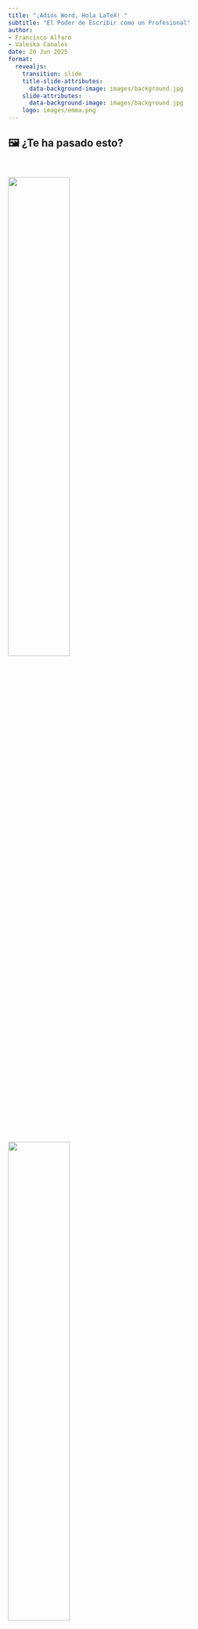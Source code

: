 ```yaml
---
title: "¡Adiós Word, Hola LaTeX! "
subtitle: "El Poder de Escribir como un Profesional"
author: 
- Francisco Alfaro
- Valeska Canales
date: 20 Jun 2025
format: 
  revealjs:
    transition: slide
    title-slide-attributes: 
      data-background-image: images/background.jpg
    slide-attributes:
      data-background-image: images/background.jpg
    logo: images/emma.png
---
```


## 🖼️ ¿Te ha pasado esto? {background-image="images/background.jpg" background-opacity="0.25"}

::: r-stack
<br>

![](images/demo1.jpeg){.fragment .fade-in-then-out fig-align="center" width="50%"}

![](images/demo2.jpeg){.fragment .fade-in-then-out fig-align="center" width="50%"}

![](images/demo3.jpeg){.fragment fig-align="center" width="50%"}
:::


---

##  {background-image="images/background_slides3.png" background-opacity="0.3"}

::: {style="display: flex; justify-content: center; align-items: center; height: 60vh; flex-direction: column; text-align: center;"}
[LaTeX]{style="font-size: 1em"}

[¿ Qué es LaTeX? ]{style="font-size: 1.5em"}
:::

---

## ¿Qué es LaTeX? {background-image="images/background.jpg" background-opacity="0.25"}

::: columns
::: {.column width="40%"}
::: {style="text-align: center;"}
<img src="images/latex.png" alt="Escribir Informe" style="width: 100%; border-radius: 10px;"/>
:::
:::

::: {.column .incremental width="60%"}
<br>

- **¿Qué es LaTeX?**  
  - Sistema para crear documentos académicos y científicos con formato profesional.  

- **¿Por qué usarlo?**  
  - Automatiza referencias y ecuaciones.  
  - Ofrece mayor control sobre formato y estructura.
:::
:::


---

## Ejemplos de LaTeX {background-image="images/background.jpg" background-opacity="0.25"}

<br> <br>

::: r-stack

![](images/latex1.svg){.fragment .fade-in-then-out fig-align="center" style="width: 100%;" height="auto"}

![](images/latex2.svg){.fragment .fade-in-then-out fig-align="center" style="width: 100%;"}

![](images/latex3.svg){.fragment fig-align="center" style="width: 100%;"}
:::


---

## Word vs LaTeX {background-image="images/background.jpg" background-opacity="0.25"}

::: r-stack


![](images/latexword2.jpg){.fragment fig-align="center" width="75%"}
:::


---

## ¿Cómo empezar? {background-image="images/background.jpg" background-opacity="0.25"}

::: columns
::: {.column width="40%"}
::: {style="text-align: center;"}
<img src="images/tex.png" alt="Overleaf" style="width: 90%; border-radius: 10px;"/>
:::
:::

::: {.column .incremental width="60%"}
<br>

- **Editor recomendado:**  
  - Overleaf (en línea, sin instalación)  

- **Instalaciones locales:**  
  - TeXLive, MiKTeX, MacTeX  

- **Editores útiles:**  
  - TeXstudio, VSCode + LaTeX Workshop

:::
:::

---

## 📝 Overleaf: LaTeX Online   {background-image="images/background.jpg" background-opacity="0.25"}

::: columns  
::: {.column width="40%"}  
::: {style="text-align: center;"}  
<img src="images/overleaf.png" alt="Overleaf Logo" style="width: 80%; border-radius: 10px;"/>  
:::  
:::  

::: {.column .incremental width="60%"}  
<br>  

- **¿Qué es?**  
  - Plataforma en línea para escribir y compilar documentos en LaTeX sin instalación.  

- **¿Por qué usarlo?**  
  - Edición colaborativa en tiempo real.  
  - Integración con GitHub y la nube.  
  - Compilación y previsualización instantánea.  
:::  
:::

---

##  {background-image="images/background_slides3.png" background-opacity="0.3"}

::: {style="display: flex; justify-content: center; align-items: center; height: 60vh; flex-direction: column; text-align: center;"}
[LaTeX]{style="font-size: 1em"}

[Manos a la Obra]{style="font-size: 1.5em"}
:::


---

## 📝 Ejemplo 1: Conceptos Básicos {background-image="images/background.jpg" background-opacity="0.25"}

::: panel-tabset

## Teoría

Todo documento LaTeX comienza con la declaración de clase (`\documentclass`) y el uso de paquetes necesarios. Luego se definen el título, autor, fecha y el contenido del documento dentro del entorno `\begin{document}` ... `\end{document}`.

## Código

```latex
\documentclass{article}
\usepackage{amsmath}

\begin{document}
\title{Ejemplo de Documento en \LaTeX}
\author{Francisco Alfaro, Valeska Canales}
\date{\today}
\maketitle

\section{Ecuaciones en \LaTeX}
Ejemplo de una ecuación matemática:

\begin{equation}
E = mc^2
\end{equation}

\end{document}
```

## Salida

::: {style="text-align: center;"}
<img src="images/example1.png" alt="Escribir Informe" width="70%" />
:::

:::


---


## 📚 Ejemplo 2: Tablas Bonitas

::: panel-tabset

## Teoría

LaTeX permite crear tablas con gran precisión, controlando alineación, bordes, estilos y hasta fórmulas dentro de las celdas con paquetes como `booktabs` o `array`.

## Código

```latex
\documentclass{article}
\usepackage{booktabs}

\begin{document}
\section{Tabla con Estilo}

\begin{tabular}{lcr}
\toprule
Nombre & Edad & Ciudad \\
\midrule
Ana & 23 & Valparaíso \\
Luis & 31 & Santiago \\
Valeska & 28 & Concepción \\
\bottomrule
\end{tabular}

\end{document}
```

## Salida

::: {style="text-align: center;"}
<img src="images/example2.png" alt="Escribir Informe" width="50%" />
:::

:::

---

## 🎨 Ejemplo 3: Colores y Texto 

::: panel-tabset

## Teoría

Con el paquete `xcolor`, puedes usar colores en textos, resaltar conceptos o crear estilos visuales atractivos para presentaciones o informes.

## Código

```latex
\documentclass{article}
\usepackage{xcolor}

\begin{document}

\section*{Texto con Colores}

El texto puede ser \textcolor{blue}{azul}, \textcolor{red}{rojo}, o \textbf{\textcolor{orange}{resaltado}}.

También se pueden definir colores personalizados:
\textcolor[rgb]{0.1,0.6,0.1}{Verde especial.}

\end{document}
```

## Salida

::: {style="text-align: center;"}
<img src="images/example3.png" alt="Escribir Informe" width="60%" />
:::

:::

---

## 🧠 Ejemplo 4: Lógica Matemática

::: panel-tabset

## Teoría

LaTeX es ideal para escribir fórmulas matemáticas complejas, especialmente en lógica, álgebra o teoría de conjuntos, gracias a `amsmath`.

## Código

```latex
\documentclass{article}
\usepackage{amsmath}

\begin{document}

\section*{Lógica Proposicional}

Sea $P \Rightarrow Q$ la implicación. Podemos expresar su tabla de verdad como:

\[
\begin{array}{c|c|c}
P & Q & P \Rightarrow Q \\
\hline
V & V & V \\
V & F & F \\
F & V & V \\
F & F & V \\
\end{array}
\]

\end{document}
```

## Salida

::: {style="text-align: center;"}
<img src="images/example4.png" alt="Escribir Informe" width="70%"/>
:::

:::

---

## 📄 Ejemplo 5: Listas Personalizadas

::: panel-tabset

## Teoría

Las listas ordenadas y no ordenadas se personalizan fácilmente con `enumitem`, permitiendo cambiar símbolos, márgenes, o incluso mezclar listas anidadas.

## Código

```latex
\documentclass{article}
\usepackage{enumitem}

\begin{document}

\section*{Lista con símbolo personalizado}

\begin{itemize}[label=\textbullet] % También puedes usar: \textendash, \textasteriskcentered, etc.
  \item Primera tarea completada
  \item Segunda tarea pendiente
  \item Tercera tarea en progreso
\end{itemize}

\end{document}
```

## Salida

::: {style="text-align: center;"}
<img src="images/example5.png" alt="Escribir Informe" width="60%" />
:::

:::

---





##  {background-image="images/background_slides3.png" background-opacity="0.3"}

::: {style="display: flex; justify-content: center; align-items: center; height: 60vh; flex-direction: column; text-align: center;"}
[LaTeX]{style="font-size: 1em"}

[¿Qué más se puede hacer con LaTeX?]{style="font-size: 1.5em"}
:::


---

## ¿Qué más se puede hacer con LaTeX? {background-image="images/background.jpg" background-opacity="0.25"}

::: columns
::: {.column width="40%"}
::: {style="text-align: center;"}
<img src="images/latex.png" alt="Escribir Informe" style="width: 100%; border-radius: 10px;"/>
:::
:::

::: {.column .incremental width="60%"}
<br>

- **Mucho más que informes:**
  - Presentaciones profesionales (`beamer`)
  - Carteles científicos (`beamerposter`)
  - Currículums vitae (`moderncv`, `awesome-cv`)
  - Tesis, libros, cartas y exámenes
  - Diagramas con `TikZ`
  - Certificados y pósters personalizados
:::
:::

---

## ¿Qué más se puede hacer con LaTeX? {background-image="images/background.jpg" background-opacity="0.25"}

::: {.r-stack style="margin-top: 20px;"}

![](images/img011.png){.fragment .fade-in-then-out fig-align="center" width="90%"}

![](images/img02.png){.fragment .fade-in-then-out fig-align="center" width="40%"}

![](images/img03.png){.fragment fig-align="center" width="60%"}

:::



---

## 🎤 Ejemplo 6: Presentación con Beamer

::: panel-tabset

## Teoría

El paquete `beamer` permite crear presentaciones elegantes y profesionales en PDF. Puedes agregar títulos, viñetas, ecuaciones, imágenes, animaciones paso a paso, y más.

## Código

```latex
\documentclass{beamer}
\usetheme{Madrid}
\usepackage{amsmath}

\title{Introducción a \LaTeX}
\author{Francisco Alfaro}
\date{\today}

\begin{document}

\frame{\titlepage}

\begin{frame}{Ecuación Clásica}
\begin{itemize}
  \item Física y matemáticas se ven mejor en LaTeX.
  \item Por ejemplo:
\end{itemize}

\[
E = mc^2
\]

\end{frame}

\end{document}
```

## Salida

::: {style="text-align: center;"}
<img src="images/example6.png" alt="Escribir Informe" width="60%" />
:::


:::

---

## 👔 Ejemplo 7: Currículum con ModernCV

::: panel-tabset

## Teoría

Con `moderncv`, puedes generar currículums elegantes y completamente personalizables, controlando estilos, secciones, colores y tipografías.

## Código

```latex
\documentclass[11pt,a4paper]{moderncv}
\moderncvstyle{classic}
\moderncvcolor{blue}

\name{Francisco}{Alfaro}
\title{Data Scientist}
\email{francisco@example.com}
\phone[mobile]{+56~9~1234~5678}

\begin{document}

\makecvtitle

\section{Educación}
\cventry{2016--2018}{Magíster en Ciencia de Datos}{Universidad Técnica Federico Santa María}{Chile}{}{}

\section{Experiencia}
\cventry{2020--2024}{Head of Advanced Analytics}{Grupo Security}{Chile}{}{
  \begin{itemize}
    \item Lideré proyectos de ciencia de datos para distintas empresas del grupo.
    \item Automatización de pipelines y generación de modelos predictivos.
  \end{itemize}
}

\end{document}
```

## Salida

::: {style="text-align: center;"}
<img src="images/example7.png" alt="Escribir Informe" width="60%" />
:::


:::








---

## 🖼️ Ejemplo 8: Póster con `tikzposter` 

::: panel-tabset

## Teoría

`tikzposter` es una clase moderna para hacer pósteres científicos. Usa `TikZ` para controlar el diseño visual.

## Código

```latex
\documentclass[a0paper,landscape,blockverticalspace=5mm]{tikzposter}

\title{Título del Póster}
\author{Francisco Alfaro, Valeska Canales}
\institute{Universidad Técnica Federico Santa María}

\usetheme{Default}
\usecolorstyle{Germany}

\begin{document}

\maketitle

\block{Introducción}{
LaTeX es un sistema ideal para preparar pósteres científicos. Su control tipográfico permite generar documentos de alta calidad.
}

\block{Objetivos}{
\begin{itemize}
  \item Aprender a usar LaTeX para crear pósteres.
  \item Personalizar colores, bloques y disposición.
  \item Combinar texto, imágenes y ecuaciones.
\end{itemize}
}

\block{Ejemplo de ecuación}{
\[
E = mc^2
\]
}

\block{Conclusiones}{
\begin{itemize}
  \item Fácil de compilar en Overleaf.
  \item Permite diseños elegantes y profesionales.
\end{itemize}
}

\end{document}
```

## Salida

::: {style="text-align: center;"}
<img src="images/example8.png" alt="Escribir Informe" width="70%" />
:::


:::




---




##  {background-image="images/background_slides3.png" background-opacity="0.3"}

::: {style="display: flex; justify-content: center; align-items: center; height: 60vh; flex-direction: column; text-align: center;"}
[LaTeX]{style="font-size: 1em"}

[Más Herramientas]{style="font-size: 1.5em"}
:::



---

## 🛠️ Herramientas Útiles {background-image="images/background.jpg" background-opacity="0.25"}

::: columns
::: {.column width="40%"}
::: {style="text-align: center;"}
<img src="images/latex.png" alt="Escribir Informe" style="width: 100%; border-radius: 10px;"/>
:::
:::

::: {.column .incremental width="60%"}
<br>

- 📊 [**Tables Generator**](https://www.tablesgenerator.com/)  
  Crea y exporta fácilmente tablas en formato LaTeX, HTML o Markdown.

- 🔢 [**LaTeX Equation Editor**](https://latexeditor.lagrida.com/)  
  Genera ecuaciones LaTeX con vista previa en tiempo real.

- 🧾 [**BibTeX Editor**](https://truben.no/latex/bibtex/)  
  Crea referencias bibliográficas en formato BibTeX.

- 🧠 [**Detexify**](http://detexify.kirelabs.org/classify.html)  
  Dibuja un símbolo y encuentra su comando LaTeX.
:::
:::


---

## 🛠️ Herramientas Útiles {background-image="images/background.jpg" background-opacity="0.25"}

::: r-stack
<br>

![](images/tool1.png){.fragment .fade-in-then-out fig-align="center" width="100%"}

![](images/tool2.png){.fragment .fade-in-then-out fig-align="center" width="100%"}

![](images/tool3.png){.fragment .fade-in-then-out fig-align="center" width="100%"}

![](images/tool4.png){.fragment fig-align="center" width="100%"}
:::


---

## 🤖 LaTeX + Inteligencia Artificial {background-image="images/background.jpg" background-opacity="0.25"}



::: columns
::: {.column width="40%"}
::: {style="text-align: center;"}
<img src="images/latex.png" alt="Escribir Informe" style="width: 100%; border-radius: 10px;"/>
:::
:::

::: {.column .incremental width="60%"}
<br>

- 💬 **ChatGPT** te ayuda a:
  - Escribir y corregir código LaTeX.
  - Corregir errores y mejorar el formato.
  - Generar ecuaciones, tablas, referencias y figuras.

- 🧠 Modelos como **MathGPT**:  
  - Interpretan LaTeX 
  - Resuelven matemáticas paso a paso.
:::
:::


---

## 🤖 LaTeX + Inteligencia Artificial {background-image="images/background.jpg" background-opacity="0.25"}


::: {.panel-tabset}

## Prompt 1

::: columns
::: {.column width="50%"}
✨ **Ejemplo de prompt:**

"Escríbeme la fórmula cuadrática"
:::

::: {.column .incremental width="50%"}
✅ **Esperado:**

¡Por supuesto! Aquí tienes la **fórmula cuadrática** escrita en **LaTeX**:

```latex
x = \frac{-b \pm \sqrt{b^2 - 4ac}}{2a}
```

:::
:::

## Prompt 2


::: columns
::: {.column width="50%"}
✨ **Ejemplo de prompt:**

> "Haz una tabla de derivadas básicas en latex"
:::

::: {.column .incremental width="50%"}
✅ **Esperado:**

```latex
\begin{tabular}{|c|c|}
\hline
\textbf{Función} & \textbf{Derivada} \\
\hline
$c$ & $0$ \\
$x$ & $1$ \\
$x^n$ & $nx^{n-1}$ \\
$\sqrt{x}$ & $\dfrac{1}{2\sqrt{x}}$ \\
...
\hline
\end{tabular}
```
:::
:::

## Prompt 3

::: columns
::: {.column width="50%"}
✨ **Ejemplo de prompt:**

“Estoy tratando de compilar esta ecuación en LaTeX, pero me da error. ¿Me puedes ayudar?”

```latex
\begin{equation}
f(x) = \int_0^\infty e^-x^2 dx
\end{equation}
```


:::

::: {.column .incremental width="50%"}

✅ **Esperado:**

❌ `e^-x^2` está mal escrito. Falta agrupar el exponente con llaves.


❌ Se recomienda escribir `\,dx` para buena tipografía.
  
:::
:::

:::


---


##  🤖 LaTeX + Inteligencia Artificial {background-image="images/background.jpg" background-opacity="0.25"}

::: r-stack
<br>

![](images/mathgpt.png){.fragment .fade-in-then-out fig-align="center" width="90%"}


![](images/mathgpt2.png){.fragment fig-align="center" width="90%"}
:::


---

##  {background-image="images/background_slides3.png" background-opacity="0.3"}

::: {style="display: flex; justify-content: center; align-items: center; height: 60vh; flex-direction: column; text-align: center;"}
[LaTeX]{style="font-size: 1em"}

[Conclusiones]{style="font-size: 1.5em"}
:::


## ✅ Conclusiones {background-image="images/background.jpg" background-opacity="0.25"}


<br> <br>

- 🎯 **LaTeX** permite crear documentos académicos con formato profesional.  
- 💡 Ofrece **control total** sobre estilo y estructura.  
- 🛠️ Hay muchas **herramientas** que lo hacen más fácil de usar.  
- 🤖 Con **IA**, escribir en LaTeX es aún más eficiente.  
- 🚀 **Overleaf** permite comenzar sin instalar nada.  

  
---


## 📚 Referencias y Recursos {background-image="images/background.jpg" background-opacity="0.25"}


::: columns
::: {.column width="50%"}

<br>

📄 LaTeX

- [Manual de LaTeX](https://aprendeconalf.es/latex-manual/)
- [Overleaf - Editor en línea](https://www.overleaf.com/)
- [Documentación oficial de LaTeX](https://www.latex-project.org/)

  
:::

::: {.column  width="50%"}
<br>

🤖 Inteligencia Artificial

- [ChatGPT](https://chat.openai.com/)
- [MathGPT](https://www.wolframalpha.com/)
- [Prompts Perfectos ChatGPT](https://sethnut.com/ceemat_2025/prompts_chatgpt/presentacion.html#/title-slide)



:::
:::

. . .

> 🚀 **Ejemplos en Overleaf:** [https://www.overleaf.com/project/68347a46c09a1b7708ccf48a](https://www.overleaf.com/project/68347a46c09a1b7708ccf48a)


------------------------------------------------------------------------

## 🎉 ¡Gracias por Participar! {background-image="images/background.jpg" background-opacity="0.25"}

::: columns
::: {.column width="50%"}
<br>

❓¿Preguntas?

👏 Responder [encuesta](https://forms.gle/PTczBF9Mk8nYYV88A)

🥳 Difrutar del Evento!
:::

::: {.column width="50%" align="center"}
![](images/qr_duoc_2024.png){width="400"}
:::
:::

> 🔗 Nuestro Sitio Web: [seth-nut.github.io/resources](https://seth-nut.github.io/resources/)

```{=html}
<style>
/* Ajusta el tamaño del título y subtítulo */
.reveal .slides h1 {
  font-size: 2em; /* Tamaño más pequeño para el título */
}

.reveal .slides h2 {
  font-size: 1.5em; /* Tamaño más pequeño para el subtítulo */
}

/* Ajusta el tamaño del texto en los párrafos */
.reveal .slides p {
  font-size: 0.8em; /* Texto más pequeño */
}

/* Ajusta el tamaño de las tablas */
.reveal .slides table {
  font-size: 0.8em; /* Tamaño de fuente más pequeño en las tablas */
  width: 90%; /* Ajusta el ancho de la tabla */
  margin: 0 auto; /* Centra la tabla */
}

/* Ajusta el tamaño de los bullets */
.reveal .slides ul {
  font-size: 0.8em; /* Tamaño de fuente más pequeño en los bullets */

}

.reveal .slide-logo {
   max-height: 2em !important;
}


</style>
```